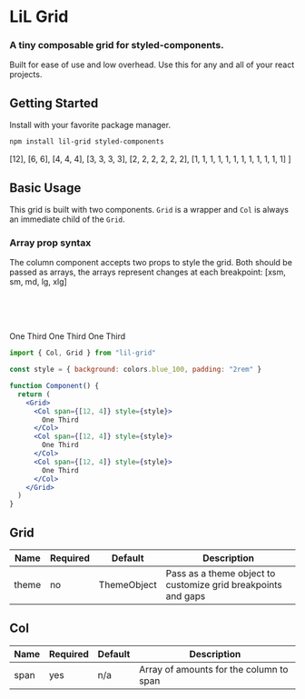 
# LiL Grid

### A tiny composable grid for styled-components.

Built for ease of use and low overhead. Use this for any and all of your react projects.

<Features />

## Getting Started

Install with your favorite package manager.

```bash
npm install lil-grid styled-components
```


  [12],
  [6, 6],
  [4, 4, 4],
  [3, 3, 3, 3],
  [2, 2, 2, 2, 2, 2],
  [1, 1, 1, 1, 1, 1, 1, 1, 1, 1, 1, 1]
]

## Basic Usage

This grid is built with two components. `Grid` is a wrapper and `Col` is always an immediate child of the `Grid`.

### Array prop syntax

The column component accepts two props to style the grid. Both should be passed as arrays, the arrays represent changes at each breakpoint: [xsm, sm, md, lg, xlg]

<br/><br/><br/>

<Grid>
  <Col span={[12, 4]} style={style}>
    One Third
  </Col>
  <Col span={[12, 4]} style={style}>
    One Third
  </Col>
  <Col span={[12, 4]} style={style}>
    One Third
  </Col>
</Grid>

```jsx
import { Col, Grid } from "lil-grid"

const style = { background: colors.blue_100, padding: "2rem" }

function Component() {
  return (
    <Grid>
      <Col span={[12, 4]} style={style}>
        One Third
      </Col>
      <Col span={[12, 4]} style={style}>
        One Third
      </Col>
      <Col span={[12, 4]} style={style}>
        One Third
      </Col>
    </Grid>
  )
}
```

## Grid

| Name  | Required | Default     | Description                                                   |
| ----- | -------- | ----------- | ------------------------------------------------------------- |
| theme | no       | ThemeObject | Pass as a theme object to customize grid breakpoints and gaps |

## Col

| Name | Required | Default | Description                             |
| ---- | -------- | ------- | --------------------------------------- |
| span | yes      | n/a     | Array of amounts for the column to span |
